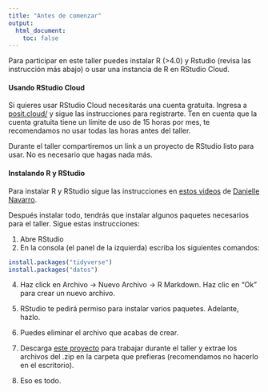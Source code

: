 ```yaml
---
title: "Antes de comenzar"
output:
  html_document:
    toc: false
---
```


Para participar en este taller puedes instalar R (>4.0) y Rstudio (revisa las instrucción más abajo) o usar una instancia de R en RStudio Cloud.

#### Usando RStudio Cloud

Si quieres usar RStudio Cloud necesitarás una cuenta gratuita. Ingresa a [posit.cloud/](https://posit.cloud/) y sigue las instrucciones para registrarte. Ten en cuenta que la cuenta gratuita tiene un límite de uso de 15 horas por mes, te recomendamos no usar todas las horas antes del taller.

Durante el taller compartiremos un link a un proyecto de RStudio listo para usar. No es necesario que hagas nada más. 

#### Instalando R y RStudio

Para instalar R y RStudio sigue las instrucciones en [estos videos](https://www.youtube.com/playlist?list=PLRPB0ZzEYegOZivdelOuEn-R-XUN-DOjd) de [Danielle Navarro](https://djnavarro.net/).

Después instalar todo, tendrás que instalar algunos paquetes necesarios para el taller. Sigue estas instrucciones:

1. Abre RStudio
2. En la consola (el panel de la izquierda) escriba los siguientes comandos:

```r
install.packages("tidyverse")
install.packages("datos")
```

4. Haz click en Archivo -> Nuevo Archivo -> R Markdown. Haz clic en "Ok" para crear un nuevo archivo. 

5. RStudio te pedirá permiso para instalar varios paquetes. Adelante, hazlo. 

5. Puedes eliminar el archivo que acabas de crear.

6. Descarga [este proyecto](rstudio-project-pinguinos.zip) para trabajar durante el taller y extrae los archivos del .zip en la carpeta que prefieras (recomendamos no hacerlo en el escritorio).

7. Eso es todo. 
